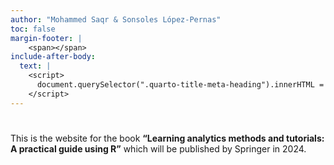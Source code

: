 ```yaml
---
author: "Mohammed Saqr & Sonsoles López-Pernas"
toc: false
margin-footer: |
    <span></span>
include-after-body:
  text: |
    <script>
      document.querySelector(".quarto-title-meta-heading").innerHTML = "Editors"
    </script>
---
```

#    {.unnumbered}

This is the website for the book **“Learning analytics methods and tutorials: A practical guide using R”** which will be published by Springer in 2024. 

